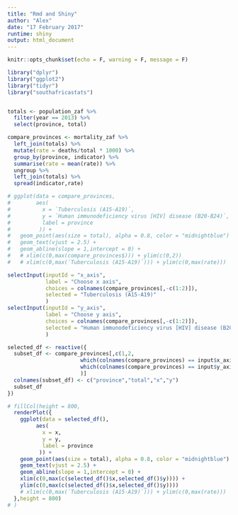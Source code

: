 ```yaml
---
title: "Rmd and Shiny"
author: "Alex"
date: "17 February 2017"
runtime: shiny
output: html_document
---
```


```r
knitr::opts_chunk$set(echo = F, warning = F, message = F)
```

```r
library("dplyr")
library("ggplot2")
library("tidyr")
library("southafricastats")


totals <- population_zaf %>%
  filter(year == 2013) %>%
  select(province, total)

compare_provinces <- mortality_zaf %>%
  left_join(totals) %>%
  mutate(rate = deaths/total * 1000) %>%
  group_by(province, indicator) %>%
  summarise(rate = mean(rate)) %>%
  ungroup %>%
  left_join(totals) %>%
  spread(indicator,rate)
```

```r
# ggplot(data = compare_provinces,
#        aes(
#          x = `Tuberculosis (A15-A19)`,
#          y = `Human immunodeficiency virus [HIV] disease (B20-B24)`,
#          label = province
#         )) + 
#   geom_point(aes(size = total), alpha = 0.8, color = "midnightblue") + 
#   geom_text(vjust = 2.5) +
#   geom_abline(slope = 1,intercept = 0) + 
#   # xlim(c(0,max(compare_provinces$))) + ylim(c(0,2))
#   # xlim(c(0,max(`Tuberculosis (A15-A19)`))) + ylim(c(0,max(rate)))
```

```r
selectInput(inputId = "x_axis",
            label = "Choose x axis",
            choices = colnames(compare_provinces[,-c(1:2)]),
            selected = "Tuberculosis (A15-A19)"
            )
selectInput(inputId = "y_axis",
            label = "Choose y axis",
            choices = colnames(compare_provinces[,-c(1:2)]),
            selected = "Human immunodeficiency virus [HIV] disease (B20-B24)"
            )
```

```r
selected_df <- reactive({
  subset_df <- compare_provinces[,c(1,2,
                       which(colnames(compare_provinces) == input$x_axis),
                       which(colnames(compare_provinces) == input$y_axis)
                       )]
  colnames(subset_df) <- c("province","total","x","y")
  subset_df
})
```

```r
# fillCol(height = 800,
  renderPlot({
    ggplot(data = selected_df(),
         aes(
           x = x,
           y = y,
           label = province
          )) + 
    geom_point(aes(size = total), alpha = 0.8, color = "midnightblue") + 
    geom_text(vjust = 2.5) +
    geom_abline(slope = 1,intercept = 0) + 
    xlim(c(0,max(c(selected_df()$x,selected_df()$y)))) +
    ylim(c(0,max(c(selected_df()$x,selected_df()$y))))
    # xlim(c(0,max(`Tuberculosis (A15-A19)`))) + ylim(c(0,max(rate)))
  },height = 800)
# )
```

